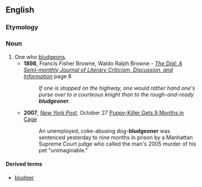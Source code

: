 ==English==

===Etymology===
{{suffix|en|bludgeon|er|id2=agent noun}}

===Noun===
{{en-noun}}

# One who [[bludgeon]]s.
#* '''1898''', Francis Fisher Browne, Waldo Ralph Browne - ''[http://books.google.com/books?id=Pr8JAAAAMAAJ&q=bludgeoner&dq=bludgeoner&lr=&pgis=1 The Dial: A Semi-monthly Journal of Literary Criticism, Discussion, and Information]'' page 8
#*: ''If one is stopped on the highway, one would rather hand one's purse over to a courteous knight than to the rough-and-ready '''bludgeoner'''.''
#* '''2007''', ''[[w:New York Post|New York Post]]'', October 27 [http://www.nypost.com/seven/10272007/news/regionalnews/puppy_killer_gets_9_months_in_.htm Puppy-Killer Gets 9 Months in Cage]
#*: An unemployed, coke-abusing dog-'''bludgeoner''' was sentenced yesterday to nine months in prison by a Manhattan Supreme Court judge who called the man's 2005 murder of his pet "unimaginable."

====Derived terms====
* [[bludger]]